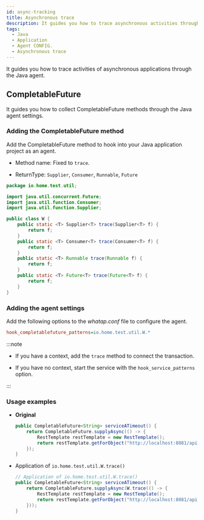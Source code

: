 ```yaml
---
id: async-tracking
title: Asynchronous trace
description: It guides you how to trace asynchronous activities through the Java agent.
tags:
  - Java
  - Application
  - Agent CONFIG.
  - Asynchronous trace
---
```


It guides you how to trace activities of asynchronous applications through the Java agent.

## CompletableFuture

It guides you how to collect CompletableFuture methods through the Java agent settings. 

### Adding the CompletableFuture method

Add the CompletableFuture method to hook into your Java application project as an agent.

-   Method name: Fixed to `trace`.

-   ReturnType: `Supplier`, `Consumer`, `Runnable`, `Future`

```java
package io.home.test.util;

import java.util.concurrent.Future;
import java.util.function.Consumer;
import java.util.function.Supplier;

public class W {
    public static <T> Supplier<T> trace(Supplier<T> f) {
        return f;
    }
    public static <T> Consumer<T> trace(Consumer<T> f) {
        return f;
    }
    public static <T> Runnable trace(Runnable f) {
        return f;
    }
    public static <T> Future<T> trace(Future<T> f) {
        return f;
    }
}
```

### Adding the agent settings

Add the following options to the _whatap.conf_ file to configure the agent.

```ini title='whatap.conf'
hook_completablefuture_patterns=io.home.test.util.W.*
```

:::note

-   If you have a context, add the `trace` method to connect the transaction.

-   If you have no context, start the service with the `hook_service_patterns` option.

:::

### Usage examples

-   **Original**

    ```java showLineNumbers
    public CompletableFuture<String> serviceATimeout() {
        return CompletableFuture.supplyAsync(() -> {
            RestTemplate restTemplate = new RestTemplate();
            return restTemplate.getForObject("http://localhost:8081/api/serviceB/timeout", String.class);
        });
    }
    ```

-   Application of `io.home.test.util.W.trace()`

    ```java showLineNumbers {3}
    // Application of io.home.test.util.W.trace()
    public CompletableFuture<String> serviceATimeout() {
        return CompletableFuture.supplyAsync(W.trace(() -> {
            RestTemplate restTemplate = new RestTemplate();
            return restTemplate.getForObject("http://localhost:8081/api/serviceB/timeout", String.class);
        }));
    }
    ```
